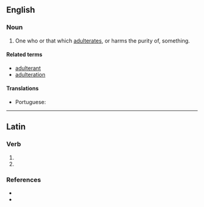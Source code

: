 ==English==

===Noun===
{{en-noun}}

# One who or that which [[adulterate]]s, or harms the purity of, something.

====Related terms====
* [[adulterant]]
* [[adulteration]]

====Translations====
{{trans-top|one who adulterates}}
* Portuguese: {{t|pt|adulterador|m}}
{{trans-mid}}
{{trans-bottom}}

----

==Latin==

===Verb===
{{la-verb-form|adulterātor}}

# {{inflection of|la|adulterō||2|s|futr|pasv|impr}}
# {{inflection of|la|adulterō||3|s|futr|pasv|impr}}

===References===
* {{R:L&S}}
* {{R:Gaffiot}}